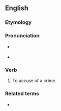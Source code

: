 ==English==

===Etymology===
{{prefix|en|ac|gloss1=to|criminate|gloss2=accuse}}

===Pronunciation===
* {{a|RP}} {{IPA|en|/əˈkɹɪmɪneɪt/}}
* {{audio|en|en-us-accriminate.ogg|Audio (US)}}

===Verb===
{{en-verb|accriminat}}

# {{lb|en|transitive|obsolete}} To accuse of a crime.

===Related terms===
* {{l|en|accrimination}}
